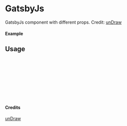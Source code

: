 
<Meta of={GatsbyJs} title="unDraw/GatsbyJs" />

# GatsbyJs

GatsbyJs component with different props.
Credit: [unDraw](https://undraw.co/illustrations)

#### Example

<Canvas of={GatsbyJs.Primary} />

## Usage

```ts
import { GatsbyJs } from "yadl-ui";

const Example = () => {
  return (
      <GatsbyJs />
  );
};

export default Example;
```

#### Credits
[unDraw](https://undraw.co/illustrations)
